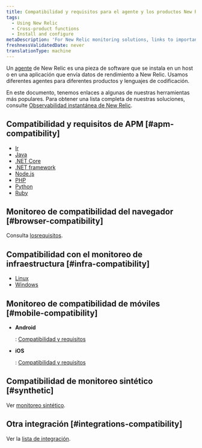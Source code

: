 ```yaml
---
title: Compatibilidad y requisitos para el agente y los productos New Relic
tags:
  - Using New Relic
  - Cross-product functions
  - Install and configure
metaDescription: 'For New Relic monitoring solutions, links to important compatibility and requirements documentation.'
freshnessValidatedDate: never
translationType: machine
---
```


Un [agente](/docs/using-new-relic/welcome-new-relic/get-started/glossary#agent) de New Relic es una pieza de software que se instala en un host o en una aplicación que envía datos de rendimiento a New Relic. Usamos diferentes agentes para diferentes productos y lenguajes de codificación.

En este documento, tenemos enlaces a algunas de nuestras herramientas más populares. Para obtener una lista completa de nuestras soluciones, consulte [Observabilidad instantánea de New Relic](https://newrelic.com/instant-observability/).

## Compatibilidad y requisitos de APM [#apm-compatibility]

* [Ir](/docs/agents/go-agent/get-started/go-agent-compatibility-requirements)
* [Java](/docs/compatibility-requirements-java-agent)
* [.NET Core](/docs/agents/net-agent/installation/compatibility-requirements-net-core-agent)
* [.NET framework](/docs/agents/net-agent/getting-started/compatibility-requirements-net-agent)
* [Node.js](/docs/agents/nodejs-agent/getting-started/compatibility-requirements-nodejs-agent)
* [PHP](/docs/agents/php-agent/getting-started/php-agent-compatibility-requirements)
* [Python](/docs/agents/python-agent/getting-started/compatibility-requirements-python-agent)
* [Ruby](/docs/agents/ruby-agent/getting-started/new-relic-ruby#compat)

## Monitoreo de compatibilidad del navegador [#browser-compatibility]

Consulta [los<InlinePopover type="browser"/>requisitos](/docs/browser/new-relic-browser/getting-started/compatibility-requirements-browser-monitoring).

## Compatibilidad con el monitoreo de infraestructura [#infra-compatibility]

* [Linux](/docs/infrastructure/new-relic-infrastructure/getting-started/compatibility-requirements-new-relic-infrastructure)
* [Windows](/docs/infrastructure/new-relic-infrastructure/getting-started/compatibility-requirements-new-relic-infrastructure)

## Monitoreo de compatibilidad de móviles [#mobile-compatibility]

* <DoNotTranslate>**Android**</DoNotTranslate>

  : [Compatibilidad y requisitos](/docs/mobile-monitoring/new-relic-mobile-android/get-started/new-relic-android-compatibility-requirements)

* <DoNotTranslate>**iOS**</DoNotTranslate>

  : [Compatibilidad y requisitos](/docs/mobile-monitoring/new-relic-mobile-ios/get-started/new-relic-ios-compatibility-requirements)

## Compatibilidad de monitoreo sintético [#synthetic]

Ver [monitoreo sintético](/docs/synthetics/new-relic-synthetics/getting-started/introduction-new-relic-synthetics#compatibility).

## Otra integración [#integrations-compatibility]

Ver la [lista de integración](https://newrelic.com/instant-observability).